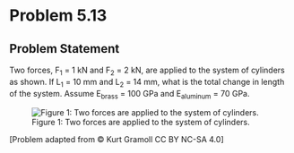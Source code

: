 # Problem 5.13 {.unnumbered}

## Problem Statement
Two forces, F<sub>1</sub> = 1 kN and F<sub>2</sub> = 2 kN, are applied to the system of cylinders as shown. If L<sub>1</sub> = 10 mm and L<sub>2</sub> = 14 mm, what is the total change in length of the system. Assume E<sub>brass</sub> = 100 GPa and E<sub>aluminum</sub> = 70 GPa.


![Figure 1: Two forces are applied to the system of cylinders.](images/185.png){fig-alt="Picture with two  cylinders connected. The cylinder on the left is made of brass and attached to the wall, with a load applied at the intersection of the cylinders. The brass cylinder has a length L[1] a radius of 2 mm. The second cylinder is made of aluminum, has a length of L[2], and has a radius of 3 mm. The scn load is applied to the end of the aluminum cylinder."}

\[Problem adapted from © Kurt Gramoll CC BY NC-SA 4.0\]